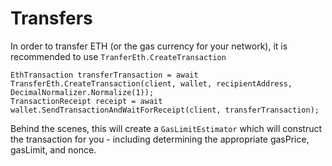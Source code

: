 # Transfers

In order to transfer ETH (or the gas currency for your network), it is recommended to use `TranferEth.CreateTransaction`

```
EthTransaction transferTransaction = await TransferEth.CreateTransaction(client, wallet, recipientAddress, DecimalNormalizer.Normalize(1));
TransactionReceipt receipt = await wallet.SendTransactionAndWaitForReceipt(client, transferTransaction);
```

Behind the scenes, this will create a `GasLimitEstimator` which will construct the transaction for you - including determining the appropriate gasPrice, gasLimit, and nonce.